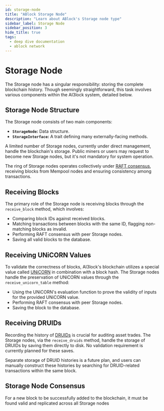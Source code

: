 ```yaml
---
id: storage-node
title: "ABlock Storage Node"
description: "Learn about ABlock's Storage node type"
sidebar_label: Storage Node
sidebar_position: 3
hide_title: true
tags:
  - deep dive documentation
  - ablock network
---
```


# Storage Node

The Storage node has a singular responsibility: storing the complete blockchain history. Though seemingly straightforward, this task involves various components within the AI3lock system, detailed below.

## Storage Node Structure

The Storage node consists of two main components:
- **`StorageNode`:** Data structure.
- **`StorageInterface`:** A trait defining many externally-facing methods.

A limited number of Storage nodes, currently under direct management, handle the blockchain's storage. Public miners or users may request to become new Storage nodes, but it's not mandatory for system operation.

The ring of Storage nodes operates collectively under [RAFT consensus](https://raft.github.io/), receiving blocks from Mempool nodes and ensuring consistency among transactions.

## Receiving Blocks

The primary role of the Storage node is receiving blocks through the `receive_block` method, which involves:
- Comparing block IDs against received blocks.
- Matching transactions between blocks with the same ID, flagging non-matching blocks as invalid.
- Performing RAFT consensus with peer Storage nodes.
- Saving all valid blocks to the database.

## Receiving UNiCORN Values

To validate the correctness of blocks, AI3lock's blockchain utilizes a special value called [UNiCORN](unicorns) in combination with a block hash. The Storage nodes handle the preservation of UNiCORN values through the `receive_unicorn_table` method:
- Using the UNiCORN's evaluation function to prove the validity of inputs for the provided UNiCORN value.
- Performing RAFT consensus with peer Storage nodes.
- Saving the block to the database.

## Receiving DRUIDs

Recording the history of [DRUIDs](https://medium.com/the-zendesk/druids-how-to-easily-trade-on-blockchains-without-smart-contracts-ac1af79a34df) is crucial for auditing asset trades. The Storage nodes, via the `receive_druids` method, handle the storage of DRUIDs by saving them directly to disk. No validation requirement is currently planned for these saves.

Separate storage of DRUID histories is a future plan, and users can manually construct these histories by searching for DRUID-related transactions within the same block.

## Storage Node Consensus

For a new block to be successfully added to the blockchain, it must be found valid and replicated across all Storage nodes
